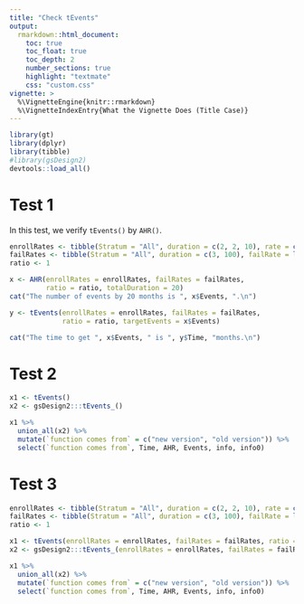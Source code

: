 ```yaml
---
title: "Check tEvents"
output:
  rmarkdown::html_document:
    toc: true
    toc_float: true
    toc_depth: 2
    number_sections: true
    highlight: "textmate"
    css: "custom.css"
vignette: >
  %\VignetteEngine{knitr::rmarkdown}
  %\VignetteIndexEntry{What the Vignette Does (Title Case)}
---
```


```r
library(gt)
library(dplyr)
library(tibble)
#library(gsDesign2)
devtools::load_all()
```


# Test 1

In this test, we verify `tEvents()` by `AHR()`.
```r
enrollRates <- tibble(Stratum = "All", duration = c(2, 2, 10), rate = c(3, 6, 9) * 5)
failRates <- tibble(Stratum = "All", duration = c(3, 100), failRate = log(2) / c(9, 18), hr = c(.9, .6), dropoutRate = rep(.001, 2))
ratio <- 1

x <- AHR(enrollRates = enrollRates, failRates = failRates, 
         ratio = ratio, totalDuration = 20)
cat("The number of events by 20 months is ", x$Events, ".\n")

y <- tEvents(enrollRates = enrollRates, failRates = failRates,
             ratio = ratio, targetEvents = x$Events)

cat("The time to get ", x$Events, " is ", y$Time, "months.\n")
```

# Test 2
```r
x1 <- tEvents()
x2 <- gsDesign2:::tEvents_()

x1 %>% 
  union_all(x2) %>% 
  mutate(`function comes from` = c("new version", "old version")) %>% 
  select(`function comes from`, Time, AHR, Events, info, info0)
```

# Test 3
```r
enrollRates <- tibble(Stratum = "All", duration = c(2, 2, 10), rate = c(3, 6, 9) * 5)
failRates <- tibble(Stratum = "All", duration = c(3, 100), failRate = log(2) / c(9, 18), hr = c(.9, .6), dropoutRate = rep(.001, 2))
ratio <- 1

x1 <- tEvents(enrollRates = enrollRates, failRates = failRates, ratio = ratio, targetEvents = 200)
x2 <- gsDesign2:::tEvents_(enrollRates = enrollRates, failRates = failRates, ratio = ratio, targetEvents = 200)

x1 %>% 
  union_all(x2) %>% 
  mutate(`function comes from` = c("new version", "old version")) %>% 
  select(`function comes from`, Time, AHR, Events, info, info0)
```
